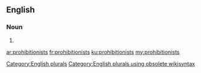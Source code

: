 ==English==

===Noun===
{{head|en}}

# {{plural of|prohibitionist}}

[[Category:English plurals]][[Category:English plurals using obsolete wikisyntax]]

[[ar:prohibitionists]]
[[fr:prohibitionists]]
[[ku:prohibitionists]]
[[my:prohibitionists]]